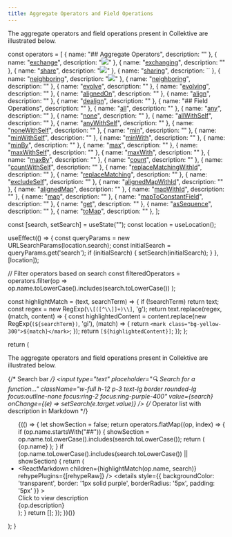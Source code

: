 ```yaml
---
title: Aggregate Operators and Field Operations
---
```



The aggregate operators and field operations present in Collektive are illustrated below.

const operators = [
{ name: "## Aggregate Operators", description: "" },
{ name: "[exchange](https://javadoc.io/doc/it.unibo.collektive/dsl/latest/dsl/it.unibo.collektive.aggregate.api/-aggregate/exchange.html)", description: "![](/img/exchange.svg)" },
{ name: "[exchanging](https://javadoc.io/doc/it.unibo.collektive/dsl/latest/dsl/it.unibo.collektive.aggregate.api/-aggregate/exchanging.html)", description: "" },
{ name: "[share](https://javadoc.io/doc/it.unibo.collektive/dsl/latest/dsl/it.unibo.collektive.aggregate.api.operators/share.html)", description: "![](/img/share.svg)" },
{ name: "[sharing](https://javadoc.io/doc/it.unibo.collektive/dsl/latest/dsl/it.unibo.collektive.aggregate.api.operators/sharing.html)", description: `` },
{ name: "[neighboring](https://javadoc.io/doc/it.unibo.collektive/dsl/latest/dsl/it.unibo.collektive.aggregate.api/-aggregate/neighboring.html)", description: "![](/img/nbr.svg)" },
{ name: "[neighboring](https://javadoc.io/doc/it.unibo.collektive/dsl/latest/dsl/it.unibo.collektive.aggregate.api.operators/neighboring-via-exchange.html)", description: "" },
{ name: "[evolve](https://javadoc.io/doc/it.unibo.collektive/dsl/latest/dsl/it.unibo.collektive.aggregate.api/-aggregate/evolve.html)", description: "" },
{ name: "[evolving](https://javadoc.io/doc/it.unibo.collektive/dsl/latest/dsl/it.unibo.collektive.aggregate.api/-aggregate/evolving.html)", description: "" },
{ name: "[alignedOn](https://javadoc.io/doc/it.unibo.collektive/dsl/latest/dsl/it.unibo.collektive.aggregate.api/-aggregate/aligned-on.html)", description: "" },
{ name: "[align](https://javadoc.io/doc/it.unibo.collektive/dsl/latest/dsl/it.unibo.collektive.aggregate.api/-aggregate/align.html)", description: "" },
{ name: "[dealign](https://javadoc.io/doc/it.unibo.collektive/dsl/latest/dsl/it.unibo.collektive.aggregate.api/-aggregate/dealign.html)", description: "" },
{ name: "## Field Operations", description: "" },
{ name: "[all](https://javadoc.io/doc/it.unibo.collektive/dsl/latest/dsl/it.unibo.collektive.field.operations/all.html)", description: "" },
{ name: "[any](https://javadoc.io/doc/it.unibo.collektive/dsl/latest/dsl/it.unibo.collektive.field.operations/any.html)", description: "" },
{ name: "[none](https://javadoc.io/doc/it.unibo.collektive/dsl/latest/dsl/it.unibo.collektive.field.operations/none.html)", description: "" },
{ name: "[allWithSelf](https://javadoc.io/doc/it.unibo.collektive/dsl/latest/dsl/it.unibo.collektive.field.operations/all-with-self.html)", description: "" },
{ name: "[anyWithSelf](https://javadoc.io/doc/it.unibo.collektive/dsl/latest/dsl/it.unibo.collektive.field.operations/any-with-self.html)", description: "" },
{ name: "[noneWithSelf](https://javadoc.io/doc/it.unibo.collektive/dsl/latest/dsl/it.unibo.collektive.field.operations/none-with-self.html)", description: "" },
{ name: "[min](https://javadoc.io/doc/it.unibo.collektive/dsl/latest/dsl/it.unibo.collektive.field.operations/min.html)", description: "" },
{ name: "[minWithSelf](https://javadoc.io/doc/it.unibo.collektive/dsl/latest/dsl/it.unibo.collektive.field.operations/min-with-self.html)", description: "" },
{ name: "[minWith](https://javadoc.io/doc/it.unibo.collektive/dsl/latest/dsl/it.unibo.collektive.field.operations/min-with.html)", description: "" },
{ name: "[minBy](https://javadoc.io/doc/it.unibo.collektive/dsl/latest/dsl/it.unibo.collektive.field.operations/min-by.html)", description: "" },
{ name: "[max](https://javadoc.io/doc/it.unibo.collektive/dsl/latest/dsl/it.unibo.collektive.field.operations/max.html)", description: "" },
{ name: "[maxWithSelf](https://javadoc.io/doc/it.unibo.collektive/dsl/latest/dsl/it.unibo.collektive.field.operations/max-with-self.html)", description: "" },
{ name: "[maxWith](https://javadoc.io/doc/it.unibo.collektive/dsl/latest/dsl/it.unibo.collektive.field.operations/max-with.html)", description: "" },
{ name: "[maxBy](https://javadoc.io/doc/it.unibo.collektive/dsl/latest/dsl/it.unibo.collektive.field.operations/max-by.html)", description: "" },
{ name: "[count](https://javadoc.io/doc/it.unibo.collektive/dsl/latest/dsl/it.unibo.collektive.field.operations/count.html)", description: "" },
{ name: "[countWithSelf](https://javadoc.io/doc/it.unibo.collektive/dsl/latest/dsl/it.unibo.collektive.field.operations/count-with-self.html)", description: "" },
{ name: "[replaceMatchingWithId](https://javadoc.io/doc/it.unibo.collektive/dsl/latest/dsl/it.unibo.collektive.field.operations/replace-matching-with-id.html)", description: "" },
{ name: "[replaceMatching](https://javadoc.io/doc/it.unibo.collektive/dsl/latest/dsl/it.unibo.collektive.field.operations/replace-matching.html)", description: "" },
{ name: "[excludeSelf](https://javadoc.io/doc/it.unibo.collektive/dsl/latest/dsl/it.unibo.collektive.field/-field/exclude-self.html)", description: "" },
{ name: "[alignedMapWithId](https://javadoc.io/doc/it.unibo.collektive/dsl/latest/dsl/it.unibo.collektive.field/-field/aligned-map-with-id.html)", description: "" },
{ name: "[alignedMap](https://javadoc.io/doc/it.unibo.collektive/dsl/latest/dsl/it.unibo.collektive.field/-field/aligned-map.html)", description: "" },
{ name: "[mapWithId](https://javadoc.io/doc/it.unibo.collektive/dsl/latest/dsl/it.unibo.collektive.field/-field/map-with-id.html)", description: "" },
{ name: "[map](https://javadoc.io/doc/it.unibo.collektive/dsl/latest/dsl/it.unibo.collektive.field/-field/map.html)", description: "" },
{ name: "[mapToConstantField](https://javadoc.io/doc/it.unibo.collektive/dsl/latest/dsl/it.unibo.collektive.field/-field/map-to-constant-field.html)", description: "" },
{ name: "[get](https://javadoc.io/doc/it.unibo.collektive/dsl/latest/dsl/it.unibo.collektive.field/-field/get.html)", description: "" },
{ name: "[asSequence](https://javadoc.io/doc/it.unibo.collektive/dsl/latest/dsl/it.unibo.collektive.field/-field/as-sequence.html)", description: "" },
{ name: "[toMap](https://javadoc.io/doc/it.unibo.collektive/dsl/latest/dsl/it.unibo.collektive.field/-field/to-map.html)", description: "" },
];

const [search, setSearch] = useState("");
const location = useLocation();

useEffect(() => {
    const queryParams = new URLSearchParams(location.search);
    const initialSearch = queryParams.get('search');
    if (initialSearch) {
        setSearch(initialSearch);
    }
}, [location]);

// Filter operators based on search
const filteredOperators = operators.filter(op =>
    op.name.toLowerCase().includes(search.toLowerCase())
);

const highlightMatch = (text, searchTerm) => {
    if (!searchTerm) return text;
    const regex = new RegExp(`\\[([^\\]]+)\\]`, 'g');
    return text.replace(regex, (match, content) => {
        const highlightedContent = content.replace(new RegExp(`(${searchTerm})`, 'gi'), (match) => {
            return `<mark class="bg-yellow-300">${match}</mark>`;
        });
        return `[${highlightedContent}]`;
    });
};

return (
    <div>
        <p>
        The aggregate operators and field operations present in Collektive are illustrated below.
        </p>
        {/* Search bar */}
        <input
            type="text"
            placeholder="🔍 Search for a function..."
            className="w-full h-12 p-3 text-lg border rounded-lg focus:outline-none focus:ring-2 focus:ring-purple-400"
            value={search}
            onChange={(e) => setSearch(e.target.value)}
        />
        {/* Operator list with description in Markdown */}
        <ul>
        {(() => {
            let showSection = false;
            return operators.flatMap((op, index) => {
            if (op.name.startsWith("##")) {
                showSection = op.name.toLowerCase().includes(search.toLowerCase());
                return (
                    <ReactMarkdown>
                        {op.name}
                    </ReactMarkdown>
                );
            }
            if (op.name.toLowerCase().includes(search.toLowerCase()) || showSection) {
                return (
                <li key={op.name}>
                    <ReactMarkdown
                        children={highlightMatch(op.name, search)}
                        rehypePlugins={[rehypeRaw]}
                    />
                    <details
                        style={{ backgroundColor: 'transparent', border: '1px solid purple', borderRadius: '5px', padding: '5px' }}
                    >
                    <summary>Click to view description</summary>
                    <ReactMarkdown>
                        {op.description}
                    </ReactMarkdown>
                    </details>
                </li>
                );
            }
            return [];
            });
        })()}
        </ul>
    </div>
);
}
